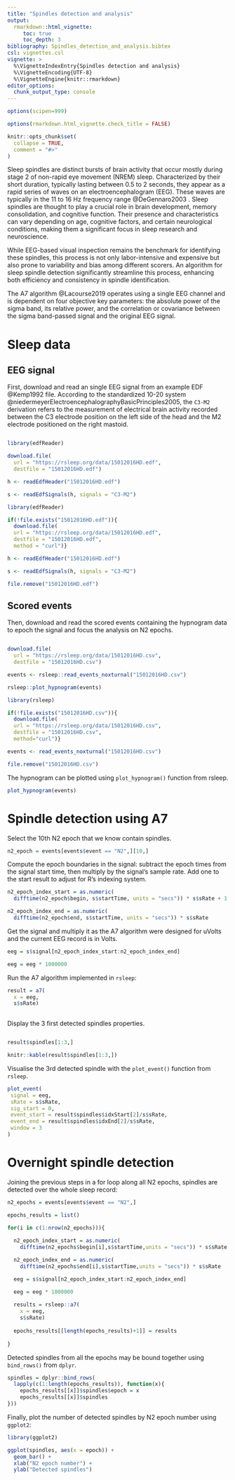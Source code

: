 ---
title: "Spindles detection and analysis"
output: 
  rmarkdown::html_vignette:
     toc: true
     toc_depth: 3
bibliography: Spindles_detection_and_analysis.bibtex
csl: vignettes.csl
vignette: >
  %\VignetteIndexEntry{Spindles detection and analysis}
  %\VignetteEncoding{UTF-8}
  %\VignetteEngine{knitr::rmarkdown}
editor_options: 
  chunk_output_type: console
---

```{r, include = FALSE}

options(scipen=999)

options(rmarkdown.html_vignette.check_title = FALSE)

knitr::opts_chunk$set(
  collapse = TRUE,
  comment = "#>"
)

```

Sleep spindles are distinct bursts of brain activity that occur mostly during stage 2 of non-rapid eye movement (NREM) sleep. Characterized by their short duration, typically lasting between 0.5 to 2 seconds, they appear as a rapid series of waves on an electroencephalogram (EEG). These waves are typically in the 11 to 16 Hz frequency range @DeGennaro2003 . Sleep spindles are thought to play a crucial role in brain development, memory consolidation, and cognitive function. Their presence and characteristics can vary depending on age, cognitive factors, and certain neurological conditions, making them a significant focus in sleep research and neuroscience.

While EEG-based visual inspection remains the benchmark for identifying these spindles, this process is not only labor-intensive and expensive but also prone to variability and bias among different scorers. An algorithm for sleep spindle detection significantly streamline this process, enhancing both efficiency and consistency in spindle identification.

The A7 algorithm @Lacourse2019 operates using a single EEG channel and is dependent on four objective key parameters: the absolute power of the sigma band, its relative power, and the correlation or covariance between the sigma band-passed signal and the original EEG signal.

# Sleep data

## EEG signal

First, download and read an single EEG signal from an example EDF @Kemp1992 file. According to the standardized 10-20 system @niedermeyerElectroencephalographyBasicPrinciples2005, the `C3-M2` derivation refers to the measurement of electrical brain activity recorded between the C3 electrode position on the left side of the head and the M2 electrode positioned on the right mastoid.

```r

library(edfReader)

download.file(
  url = "https://rsleep.org/data/15012016HD.edf",
  destfile = "15012016HD.edf")

h <- readEdfHeader("15012016HD.edf")

s <- readEdfSignals(h, signals = "C3-M2")

```

```{r edf_read, echo=FALSE, message=FALSE, warning=FALSE}

library(edfReader)

if(!file.exists("15012016HD.edf")){
  download.file(
  url = "https://rsleep.org/data/15012016HD.edf",
  destfile = "15012016HD.edf",
  method = "curl")}

h <- readEdfHeader("15012016HD.edf")

s <- readEdfSignals(h, signals = "C3-M2")

file.remove("15012016HD.edf")

```

## Scored events

Then, download and read the scored events containing the hypnogram data to epoch the signal and focus the analysis on N2 epochs.

```r

download.file(
  url = "https://rsleep.org/data/15012016HD.csv",
  destfile = "15012016HD.csv")

events <- rsleep::read_events_noxturnal("15012016HD.csv")

rsleep::plot_hypnogram(events)

```

```{r hypnogram, echo=FALSE, message=FALSE, warning=FALSE}

library(rsleep)

if(!file.exists("15012016HD.csv")){
  download.file(
  url = "https://rsleep.org/data/15012016HD.csv",
  destfile = "15012016HD.csv",
  method="curl")}

events <- read_events_noxturnal("15012016HD.csv")

file.remove("15012016HD.csv")

```

The hypnogram can be plotted using `plot_hypnogram()` function from rsleep.

```{r plot_hypnogram, fig.width = 7, fig.height = 2}

plot_hypnogram(events)

```

# Spindle detection using A7

Select the 10th N2 epoch that we know contain spindles.

```{r}

n2_epoch = events[events$event == "N2",][10,]

```

Compute the epoch boundaries in the signal: subtract the epoch times from the signal start time, then multiply by the signal's sample rate. Add one to the start result to adjust for R's indexing system.

```{r epoch_boundaries}

n2_epoch_index_start = as.numeric(
  difftime(n2_epoch$begin, s$startTime, units = "secs")) * s$sRate + 1

n2_epoch_index_end = as.numeric(
  difftime(n2_epoch$end, s$startTime, units = "secs")) * s$sRate

```

Get the signal and multiply it as the A7 algorithm were designed for uVolts and the current EEG record is in Volts.

```{r}

eeg = s$signal[n2_epoch_index_start:n2_epoch_index_end]

eeg = eeg * 1000000

```

Run the A7 algorithm implemented in `rsleep`:

```{r warning=FALSE}

result = a7(
  x = eeg,
  s$sRate)
  
```

Display the 3 first detected spindles properties.

```r

result$spindles[1:3,]

```

```{r include=FALSE}

knitr::kable(result$spindles[1:3,])

```

Visualise the 3rd detected spindle with the `plot_event()` function from `rsleep`.

```{r, fig.width = 7, fig.height = 2}

plot_event(
 signal = eeg,
 sRate = s$sRate,
 sig_start = 0,
 event_start = result$spindles$idxStart[2]/s$sRate,
 event_end = result$spindles$idxEnd[2]/s$sRate,
 window = 3
)

```

# Overnight spindle detection

Joining the previous steps in a for loop along all N2 epochs, spindles are detected over the whole sleep record:

```{r warning=FALSE}

n2_epochs = events[events$event == "N2",]

epochs_results = list()

for(i in c(1:nrow(n2_epochs))){
  
  n2_epoch_index_start = as.numeric(
    difftime(n2_epochs$begin[i],s$startTime,units = "secs")) * s$sRate + 1

  n2_epoch_index_end = as.numeric(
    difftime(n2_epochs$end[i],s$startTime,units = "secs")) * s$sRate

  eeg = s$signal[n2_epoch_index_start:n2_epoch_index_end]

  eeg = eeg * 1000000
  
  results = rsleep::a7(
    x = eeg,
    s$sRate)
  
  epochs_results[[length(epochs_results)+1]] = results
  
}

```

Detected spindles from all the epochs may be bound together using `bind_rows()` from `dplyr`.

```{r}

spindles = dplyr::bind_rows(
  lapply(c(1:length(epochs_results)), function(x){
    epochs_results[[x]]$spindles$epoch = x
    epochs_results[[x]]$spindles
}))

```

Finally, plot the number of detected spindles by N2 epoch number using `ggplot2`:

```{r, fig.width = 7, fig.height = 2}

library(ggplot2)

ggplot(spindles, aes(x = epoch)) +
  geom_bar() +
  xlab("N2 epoch number") +
  ylab("Detected spindles")

```
